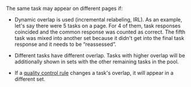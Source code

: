 <Cut title="The same task appeared on different pages">

The same task may appear on different pages if:

- Dynamic overlap is used (incremental relabeling, IRL). As an example, let's say there were 5 tasks on a page. For 4 of them, task responses coincided and the common response was counted as correct. The fifth task was mixed into another set because it didn't get into the final task response and it needs to be “reassessed”.

- Different tasks have different overlap. Tasks with higher overlap will be additionally shown in sets with the other remaining tasks in the pool.

- If a [quality control rule](/docs/glossary#quality-control-rule) changes a task's overlap, it will appear in a different set.

</Cut>
